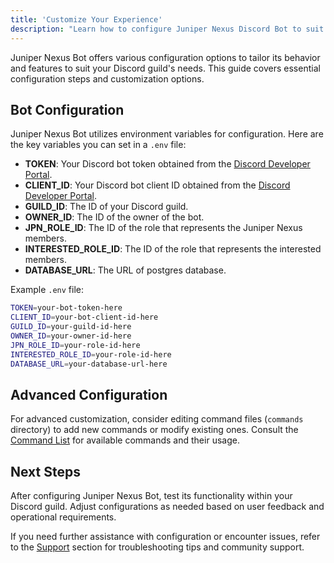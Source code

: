 ```yaml
---
title: 'Customize Your Experience'
description: "Learn how to configure Juniper Nexus Discord Bot to suit your guild's needs. Explore environment variables, advanced customization options, and more in our detailed guide."
---
```


Juniper Nexus Bot offers various configuration options to tailor its behavior and features to suit your Discord guild's needs. This guide covers essential configuration steps and customization options.

## Bot Configuration

Juniper Nexus Bot utilizes environment variables for configuration. Here are the key variables you can set in a `.env` file:

-   **TOKEN**: Your Discord bot token obtained from the [Discord Developer Portal](https://discord.com/developers/applications).
-   **CLIENT_ID**: Your Discord bot client ID obtained from the [Discord Developer Portal](https://discord.com/developers/applications).
-   **GUILD_ID**: The ID of your Discord guild.
-   **OWNER_ID**: The ID of the owner of the bot.
-   **JPN_ROLE_ID**: The ID of the role that represents the Juniper Nexus members.
-   **INTERESTED_ROLE_ID**: The ID of the role that represents the interested members.
-   **DATABASE_URL**: The URL of postgres database.

Example `.env` file:

```sh copy filename=".env"
TOKEN=your-bot-token-here
CLIENT_ID=your-bot-client-id-here
GUILD_ID=your-guild-id-here
OWNER_ID=your-owner-id-here
JPN_ROLE_ID=your-role-id-here
INTERESTED_ROLE_ID=your-role-id-here
DATABASE_URL=your-database-url-here
```

## Advanced Configuration

For advanced customization, consider editing command files (`commands` directory) to add new commands or modify existing ones. Consult the [Command List](../commands) for available commands and their usage.

## Next Steps

After configuring Juniper Nexus Bot, test its functionality within your Discord guild. Adjust configurations as needed based on user feedback and operational requirements.

If you need further assistance with configuration or encounter issues, refer to the [Support](../support) section for troubleshooting tips and community support.
